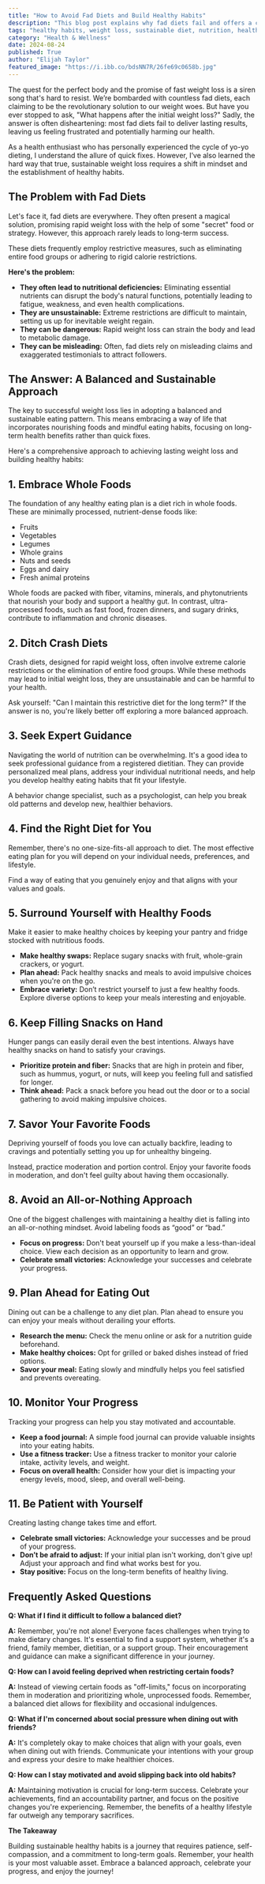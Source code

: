 ```yaml
---
title: "How to Avoid Fad Diets and Build Healthy Habits"
description: "This blog post explains why fad diets fail and offers a comprehensive guide to building healthy habits for lasting weight loss and improved well-being. Learn about the pitfalls of fad diets, the benefits of a balanced approach, and practical tips for making sustainable changes."
tags: "healthy habits, weight loss, sustainable diet, nutrition, healthy eating, fad diets, diet tips, healthy lifestyle, balanced diet, mindful eating, food choices, weight management, nutrition advice, healthy recipes, eating plan"
category: "Health & Wellness"
date: 2024-08-24
published: True
author: "Elijah Taylor"
featured_image: "https://i.ibb.co/bdsNN7R/26fe69c0658b.jpg"
---
```



The quest for the perfect body and the promise of fast weight loss is a siren song that's hard to resist. We’re bombarded with countless fad diets, each claiming to be the revolutionary solution to our weight woes. But have you ever stopped to ask, "What happens after the initial weight loss?" Sadly, the answer is often disheartening: most fad diets fail to deliver lasting results, leaving us feeling frustrated and potentially harming our health.  

As a health enthusiast who has personally experienced the cycle of yo-yo dieting, I understand the allure of quick fixes. However, I’ve also learned the hard way that true, sustainable weight loss requires a shift in mindset and the establishment of healthy habits. 

## The Problem with Fad Diets

Let's face it, fad diets are everywhere.  They often present a magical solution, promising rapid weight loss with the help of some "secret" food or strategy.  However, this approach rarely leads to long-term success.  

These diets frequently employ restrictive measures, such as eliminating entire food groups or adhering to rigid calorie restrictions.  

**Here's the problem:** 

* **They often lead to nutritional deficiencies:**  Eliminating essential nutrients can disrupt the body's natural functions, potentially leading to fatigue, weakness, and even health complications.
* **They are unsustainable:**  Extreme restrictions are difficult to maintain, setting us up for inevitable weight regain.  
* **They can be dangerous:**  Rapid weight loss can strain the body and lead to metabolic damage.  
* **They can be misleading:**  Often, fad diets rely on misleading claims and exaggerated testimonials to attract followers.

## The Answer: A Balanced and Sustainable Approach

The key to successful weight loss lies in adopting a balanced and sustainable eating pattern. This means embracing a way of life that incorporates nourishing foods and mindful eating habits, focusing on long-term health benefits rather than quick fixes.

Here's a comprehensive approach to achieving lasting weight loss and building healthy habits: 

## 1. Embrace Whole Foods

The foundation of any healthy eating plan is a diet rich in whole foods. These are minimally processed, nutrient-dense foods like:

* Fruits
* Vegetables
* Legumes
* Whole grains
* Nuts and seeds
* Eggs and dairy
* Fresh animal proteins

Whole foods are packed with fiber, vitamins, minerals, and phytonutrients that nourish your body and support a healthy gut.  In contrast, ultra-processed foods, such as fast food, frozen dinners, and sugary drinks, contribute to inflammation and chronic diseases.  

## 2. Ditch Crash Diets

Crash diets, designed for rapid weight loss, often involve extreme calorie restrictions or the elimination of entire food groups. While these methods may lead to initial weight loss, they are unsustainable and can be harmful to your health.  

Ask yourself: "Can I maintain this restrictive diet for the long term?" If the answer is no, you're likely better off exploring a more balanced approach.

## 3. Seek Expert Guidance

Navigating the world of nutrition can be overwhelming.  It's a good idea to seek professional guidance from a registered dietitian.  They can provide personalized meal plans, address your individual nutritional needs, and help you develop healthy eating habits that fit your lifestyle. 

A behavior change specialist, such as a psychologist, can help you break old patterns and develop new, healthier behaviors.  

## 4. Find the Right Diet for You

Remember, there's no one-size-fits-all approach to diet.  The most effective eating plan for you will depend on your individual needs, preferences, and lifestyle.

Find a way of eating that you genuinely enjoy and that aligns with your values and goals. 

## 5. Surround Yourself with Healthy Foods

Make it easier to make healthy choices by keeping your pantry and fridge stocked with nutritious foods.  

* **Make healthy swaps:**  Replace sugary snacks with fruit, whole-grain crackers, or yogurt. 
* **Plan ahead:**  Pack healthy snacks and meals to avoid impulsive choices when you're on the go. 
* **Embrace variety:**  Don’t restrict yourself to just a few healthy foods. Explore diverse options to keep your meals interesting and enjoyable.

## 6. Keep Filling Snacks on Hand

Hunger pangs can easily derail even the best intentions.  Always have healthy snacks on hand to satisfy your cravings.  

* **Prioritize protein and fiber:**  Snacks that are high in protein and fiber, such as hummus, yogurt, or nuts, will keep you feeling full and satisfied for longer.
* **Think ahead:**  Pack a snack before you head out the door or to a social gathering to avoid making impulsive choices.  

## 7. Savor Your Favorite Foods

Depriving yourself of foods you love can actually backfire, leading to cravings and potentially setting you up for unhealthy bingeing.   

Instead, practice moderation and portion control.   Enjoy your favorite foods in moderation, and don't feel guilty about having them occasionally.  

## 8. Avoid an All-or-Nothing Approach

One of the biggest challenges with maintaining a healthy diet is falling into an all-or-nothing mindset.  Avoid labeling foods as “good” or “bad.”  

* **Focus on progress:**  Don't beat yourself up if you make a less-than-ideal choice.  View each decision as an opportunity to learn and grow.  
* **Celebrate small victories:**  Acknowledge your successes and celebrate your progress.   

## 9. Plan Ahead for Eating Out

Dining out can be a challenge to any diet plan.  Plan ahead to ensure you can enjoy your meals without derailing your efforts.

* **Research the menu:**  Check the menu online or ask for a nutrition guide beforehand. 
* **Make healthy choices:**  Opt for grilled or baked dishes instead of fried options. 
* **Savor your meal:**  Eating slowly and mindfully helps you feel satisfied and prevents overeating.  

## 10. Monitor Your Progress

Tracking your progress can help you stay motivated and accountable. 

* **Keep a food journal:**  A simple food journal can provide valuable insights into your eating habits.  
* **Use a fitness tracker:**  Use a fitness tracker to monitor your calorie intake, activity levels, and weight.  
* **Focus on overall health:**  Consider how your diet is impacting your energy levels, mood, sleep, and overall well-being. 

## 11. Be Patient with Yourself

Creating lasting change takes time and effort. 

* **Celebrate small victories:**  Acknowledge your successes and be proud of your progress.  
* **Don’t be afraid to adjust:**  If your initial plan isn't working, don't give up!  Adjust your approach and find what works best for you.
* **Stay positive:**  Focus on the long-term benefits of healthy living.  

## Frequently Asked Questions

**Q: What if I find it difficult to follow a balanced diet?**

**A:**  Remember, you're not alone! Everyone faces challenges when trying to make dietary changes.  It's essential to find a support system, whether it's a friend, family member, dietitian, or a support group.  Their encouragement and guidance can make a significant difference in your journey.

**Q: How can I avoid feeling deprived when restricting certain foods?**

**A:**  Instead of viewing certain foods as "off-limits," focus on incorporating them in moderation and prioritizing whole, unprocessed foods.  Remember, a balanced diet allows for flexibility and occasional indulgences.  

**Q: What if I'm concerned about social pressure when dining out with friends?**

**A:**  It's completely okay to make choices that align with your goals, even when dining out with friends.  Communicate your intentions with your group and express your desire to make healthier choices.   

**Q: How can I stay motivated and avoid slipping back into old habits?**

**A:**  Maintaining motivation is crucial for long-term success.  Celebrate your achievements, find an accountability partner, and focus on the positive changes you're experiencing.  Remember, the benefits of a healthy lifestyle far outweigh any temporary sacrifices.

**The Takeaway**

Building sustainable healthy habits is a journey that requires patience, self-compassion, and a commitment to long-term goals.  Remember, your health is your most valuable asset.  Embrace a balanced approach, celebrate your progress, and enjoy the journey! 
